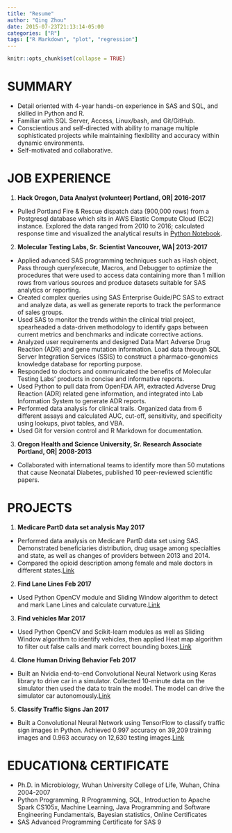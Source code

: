 ```yaml
---
title: "Resume"
author: "Qing Zhou"
date: 2015-07-23T21:13:14-05:00
categories: ["R"]
tags: ["R Markdown", "plot", "regression"]
---
```


```r
knitr::opts_chunk$set(collapse = TRUE)
```

# SUMMARY

+	Detail oriented with 4-year hands-on experience in SAS and SQL, and skilled in Python and R.
+ Familiar with SQL Server, Access, Linux/bash, and Git/GitHub.
+	Conscientious and self-directed with ability to manage multiple sophisticated projects while maintaining flexibility and accuracy within dynamic environments. 
+ Self-motivated and collaborative. <!--more-->

# JOB EXPERIENCE
1. **Hack Oregon, Data Analyst (volunteer)     Portland, OR| 2016-2017**
+ Pulled Portland Fire & Rescue dispatch data (900,000 rows) from a Postgresql database which sits in AWS Elastic Compute Cloud (EC2) instance. Explored the data ranged from 2010 to 2016; calculated response time and visualized the analytical results in [Python Notebook](https://github.com/datascienceqing/PortlandFire).

2. **Molecular Testing Labs, Sr. Scientist      Vancouver, WA| 2013-2017**
+ Applied advanced SAS programming techniques such as Hash object, Pass through query/execute, Macros, and Debugger to optimize the procedures that were used to access data containing more than 1 million rows from various sources and produce datasets suitable for SAS analytics or reporting.
+ Created complex queries using SAS Enterprise Guide/PC SAS to extract and analyze data, as well as generate reports to track the performance of sales groups.
+ Used SAS to monitor the trends within the clinical trial project, spearheaded a data-driven methodology to identify gaps between current metrics and benchmarks and indicate corrective actions.
+ Analyzed user requirements and designed Data Mart Adverse Drug Reaction (ADR) and gene mutation information. Load data through SQL Server Integration Services (SSIS) to construct a pharmaco-genomics knowledge database for reporting purpose.
+ Responded to doctors and communicated the benefits of Molecular Testing Labs' products in concise and informative reports.
+ Used Python to pull data from OpenFDA API, extracted Adverse Drug Reaction (ADR) related gene information, and integrated into Lab Information System to generate ADR reports.
+ Performed data analysis for clinical trails. Organized data from 6 different assays and calculated AUC, cut-off, sensitivity, and specificity using lookups, pivot tables, and VBA.
+ Used Git for version control and R Markdown for documentation.

3. **Oregon Health and Science University, Sr. Research Associate  Portland, OR| 2008-2013**
+ Collaborated with international teams to identify more than 50 mutations that cause Neonatal Diabetes, published 10 peer-reviewed scientific papers.

# PROJECTS
1. **Medicare PartD data set analysis  May 2017**
+ Performed data analysis on Medicare PartD data set using SAS. Demonstrated beneficiaries distribution, drug usage among specialties and state, as well as changes of providers between 2013 and 2014.
+ Compared the opioid description among female and male doctors in different states.[Link](https://github.com/datascienceqing/MedicareParD)
2. **Find Lane Lines    Feb 2017**
+ Used Python OpenCV module and Sliding Window algorithm to detect and mark Lane Lines and calculate curvature.[Link]( https://youtu.be/1VN5ryqO5r0)
3. **Find vehicles    Mar 2017**
+ Used Python OpenCV and Scikit-learn modules as well as Sliding Window algorithm to identify vehicles, then applied Heat map algorithm to filter out false calls and mark correct bounding boxes.[Link](https://youtu.be/tOZhbInBmNU )
4. **Clone Human Driving Behavior   Feb 2017**
+ Built an Nvidia end-to-end Convolutional Neural Network using Keras library to drive car in a simulator. Collected 10-minute data on the simulator then used the data to train the model. The model can drive the simulator car autonomously.[Link](https://youtu.be/5R_c7XdWmZg)
5. **Classify Traffic Signs   Jan 2017**
+ Built a Convolutional Neural Network using TensorFlow to classify traffic sign images in Python. Achieved 0.997 accuracy on 39,209 training images and 0.963 accuracy on 12,630 testing images.[Link](https://github.com/datascienceqing/Traffic-Sign-Classification-Project)

# EDUCATION& CERTIFICATE
+ Ph.D. in Microbiology, Wuhan University College of Life, Wuhan, China 2004-2007
+ Python Programming, R Programming, SQL, Introduction to Apache Spark CS105x, Machine Learning, Java Programming and Software Engineering Fundamentals, Bayesian statistics,  Online Certificates
+ SAS Advanced Programming Certificate for SAS 9




